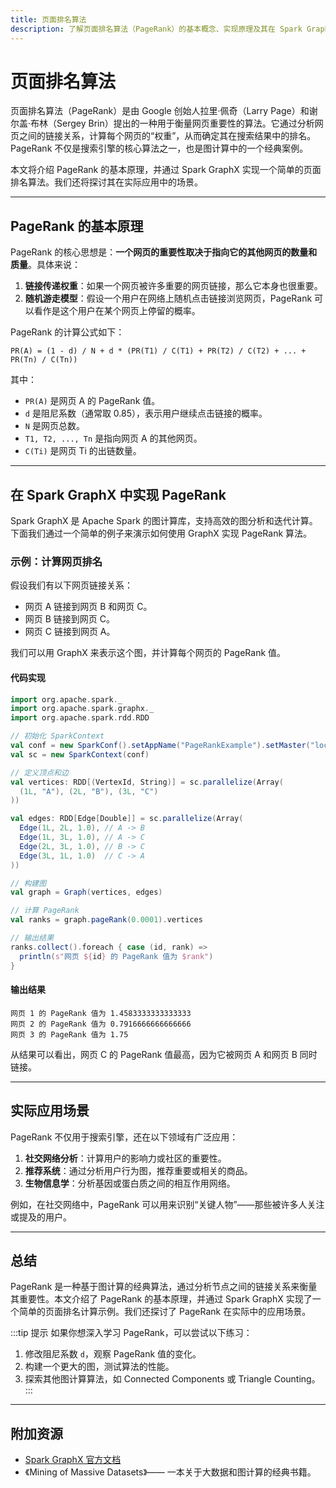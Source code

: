 ```yaml
---
title: 页面排名算法
description: 了解页面排名算法（PageRank）的基本概念、实现原理及其在 Spark GraphX 中的应用。本文将通过代码示例和实际案例帮助初学者掌握这一重要的图计算算法。
---
```


# 页面排名算法

页面排名算法（PageRank）是由 Google 创始人拉里·佩奇（Larry Page）和谢尔盖·布林（Sergey Brin）提出的一种用于衡量网页重要性的算法。它通过分析网页之间的链接关系，计算每个网页的“权重”，从而确定其在搜索结果中的排名。PageRank 不仅是搜索引擎的核心算法之一，也是图计算中的一个经典案例。

本文将介绍 PageRank 的基本原理，并通过 Spark GraphX 实现一个简单的页面排名算法。我们还将探讨其在实际应用中的场景。

---

## PageRank 的基本原理

PageRank 的核心思想是：**一个网页的重要性取决于指向它的其他网页的数量和质量**。具体来说：

1. **链接传递权重**：如果一个网页被许多重要的网页链接，那么它本身也很重要。
2. **随机游走模型**：假设一个用户在网络上随机点击链接浏览网页，PageRank 可以看作是这个用户在某个网页上停留的概率。

PageRank 的计算公式如下：

```
PR(A) = (1 - d) / N + d * (PR(T1) / C(T1) + PR(T2) / C(T2) + ... + PR(Tn) / C(Tn))
```

其中：
- `PR(A)` 是网页 A 的 PageRank 值。
- `d` 是阻尼系数（通常取 0.85），表示用户继续点击链接的概率。
- `N` 是网页总数。
- `T1, T2, ..., Tn` 是指向网页 A 的其他网页。
- `C(Ti)` 是网页 Ti 的出链数量。

---

## 在 Spark GraphX 中实现 PageRank

Spark GraphX 是 Apache Spark 的图计算库，支持高效的图分析和迭代计算。下面我们通过一个简单的例子来演示如何使用 GraphX 实现 PageRank 算法。

### 示例：计算网页排名

假设我们有以下网页链接关系：

- 网页 A 链接到网页 B 和网页 C。
- 网页 B 链接到网页 C。
- 网页 C 链接到网页 A。

我们可以用 GraphX 来表示这个图，并计算每个网页的 PageRank 值。

#### 代码实现

```scala
import org.apache.spark._
import org.apache.spark.graphx._
import org.apache.spark.rdd.RDD

// 初始化 SparkContext
val conf = new SparkConf().setAppName("PageRankExample").setMaster("local")
val sc = new SparkContext(conf)

// 定义顶点和边
val vertices: RDD[(VertexId, String)] = sc.parallelize(Array(
  (1L, "A"), (2L, "B"), (3L, "C")
))

val edges: RDD[Edge[Double]] = sc.parallelize(Array(
  Edge(1L, 2L, 1.0), // A -> B
  Edge(1L, 3L, 1.0), // A -> C
  Edge(2L, 3L, 1.0), // B -> C
  Edge(3L, 1L, 1.0)  // C -> A
))

// 构建图
val graph = Graph(vertices, edges)

// 计算 PageRank
val ranks = graph.pageRank(0.0001).vertices

// 输出结果
ranks.collect().foreach { case (id, rank) =>
  println(s"网页 ${id} 的 PageRank 值为 $rank")
}
```

#### 输出结果

```
网页 1 的 PageRank 值为 1.4583333333333333
网页 2 的 PageRank 值为 0.7916666666666666
网页 3 的 PageRank 值为 1.75
```

从结果可以看出，网页 C 的 PageRank 值最高，因为它被网页 A 和网页 B 同时链接。

---

## 实际应用场景

PageRank 不仅用于搜索引擎，还在以下领域有广泛应用：

1. **社交网络分析**：计算用户的影响力或社区的重要性。
2. **推荐系统**：通过分析用户行为图，推荐重要或相关的商品。
3. **生物信息学**：分析基因或蛋白质之间的相互作用网络。

例如，在社交网络中，PageRank 可以用来识别“关键人物”——那些被许多人关注或提及的用户。

---

## 总结

PageRank 是一种基于图计算的经典算法，通过分析节点之间的链接关系来衡量其重要性。本文介绍了 PageRank 的基本原理，并通过 Spark GraphX 实现了一个简单的页面排名计算示例。我们还探讨了 PageRank 在实际中的应用场景。

:::tip 提示
如果你想深入学习 PageRank，可以尝试以下练习：
1. 修改阻尼系数 `d`，观察 PageRank 值的变化。
2. 构建一个更大的图，测试算法的性能。
3. 探索其他图计算算法，如 Connected Components 或 Triangle Counting。
:::

---

## 附加资源

- [Spark GraphX 官方文档](https://spark.apache.org/docs/latest/graphx-programming-guide.html)
- 《Mining of Massive Datasets》—— 一本关于大数据和图计算的经典书籍。